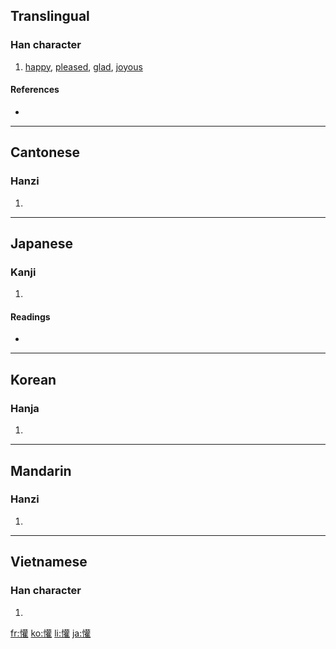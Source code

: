 {{also|歡}}
==Translingual==

===Han character===
{{Han char|rn=61|rad=心|as=18|sn=21|four=9401<sub>4</sub>|canj=心廿口土 (PTRG)}}

# [[happy]], [[pleased]], [[glad]], [[joyous]]

====References====
* {{Han ref|kx=0409.010|dkj=11497|dj=0751.060|hdz=42370.100|uh=61FD|ud=25085|bh=F5CC|bd=62924}}

----

==Cantonese==

===Hanzi===
{{yue-hanzi|jyut=|y=fun1}}

# {{defn|Cantonese}}

----

==Japanese==

===Kanji===
{{ja-kanji|grade=|rs=心18}}

# {{defn|Japanese}}

====Readings====
* {{ja-readings|on=[[かん]] (kan)|kun=[[よろこぶ]] (yorokobu)}}

----

==Korean==

===Hanja===
{{ko-hanja|hangeul=환|eumhun=|rv=hwan|mr=hwan|y=hwan}}

# {{defn|Korean}}

----

==Mandarin==

===Hanzi===
{{cmn-hanzi|pin=[[huān]] ([[huan1]])|wg=huan<sup>1</sup>}}

# {{defn|Mandarin}}

----

==Vietnamese==

===Han character===
{{vi-hantu|[[hoàn]], [[hoan]]}}

# {{defn|Vietnamese}}

[[fr:懽]]
[[ko:懽]]
[[li:懽]]
[[ja:懽]]